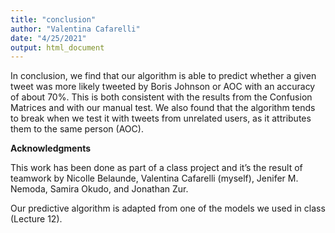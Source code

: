 ```yaml
---
title: "conclusion"
author: "Valentina Cafarelli"
date: "4/25/2021"
output: html_document
---
```


In conclusion, we find that our algorithm is able to predict whether a given tweet was more likely tweeted by Boris Johnson or AOC with an accuracy of about 70%. This is both consistent with the results from the Confusion Matrices and with our manual test. We also found that the algorithm tends to break when we test it with tweets from unrelated users, as it attributes them to the same person (AOC).

             

**Acknowledgments**           

This work has been done as part of a class project and it’s the result of teamwork by Nicolle Belaunde, Valentina Cafarelli (myself), Jenifer M. Nemoda, Samira Okudo, and Jonathan Zur. 

Our predictive algorithm is adapted from one of the models we used in class (Lecture 12).